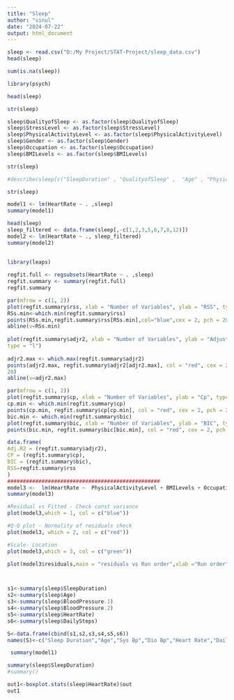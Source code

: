 ```yaml
---
title: "Sleep"
author: "vinul"
date: "2024-07-22"
output: html_document
---
```


```r
sleep <- read.csv("D:/My Project/STAT-Project/sleep_data.csv")
head(sleep)

sum(is.na(sleep))

library(psych)

head(sleep)

str(sleep)

sleep$QualityofSleep <- as.factor(sleep$QualityofSleep)
sleep$StressLevel <- as.factor(sleep$StressLevel)
sleep$PhysicalActivityLevel <- as.factor(sleep$PhysicalActivityLevel)
sleep$Gender <- as.factor(sleep$Gender)
sleep$Occupation <- as.factor(sleep$Occupation)
sleep$BMILevels <- as.factor(sleep$BMILevels)

str(sleep)

#describe(sleep[c("SleepDuration" , "QualityofSleep" ,	"Age" ,	"PhysicalActivityLevel" ,	"StressLevel"	, "BloodPressure 1"	, "BloodPressure 2" ,	"HeartRate"	, "DailySteps"	, "BMILevels" ,	"Occupation" ,	"Gender")])

str(sleep)

model1 <- lm(HeartRate ~ . ,sleep)
summary(model1)

head(sleep)
sleep_filtered <- data.frame(sleep[,-c(1,2,3,5,6,7,8,12)])
model2 <- lm(HeartRate ~ ., sleep_filtered)
summary(model2)
             
  
library(leaps)

regfit.full <- regsubsets(HeartRate ~ . ,sleep)
regfit.summary <- summary(regfit.full)
regfit.summary

par(mfrow = c(1, 2)) 
plot(regfit.summary$rss, xlab = "Number of Variables", ylab = "RSS", type = "l") 
RSs.min<-which.min(regfit.summary$rss) 
points(RSs.min,regfit.summary$rss[RSs.min],col="blue",cex = 2, pch = 20) 
abline(v=RSs.min) 
 
plot(regfit.summary$adjr2, xlab = "Number of Variables", ylab = "Adjusted RSq", 
type = "l") 
 
adjr2.max <- which.max(regfit.summary$adjr2) 
points(adjr2.max, regfit.summary$adjr2[adjr2.max], col = "red", cex = 2, pch = 
20) 
abline(v=adjr2.max) 

par(mfrow = c(1, 2)) 
plot(regfit.summary$cp, xlab = "Number of Variables", ylab = "Cp", type = "l") 
cp.min <- which.min(regfit.summary$cp) 
points(cp.min, regfit.summary$cp[cp.min], col = "red", cex = 2, pch = 20) 
bic.min <- which.min(regfit.summary$bic) 
plot(regfit.summary$bic, xlab = "Number of Variables", ylab = "BIC", type = "l") 
points(bic.min, regfit.summary$bic[bic.min], col = "red", cex = 2, pch = 20)

data.frame( 
Adj.R2 = (regfit.summary$adjr2), 
CP = (regfit.summary$cp), 
BIC = (regfit.summary$bic), 
RSS=regfit.summary$rss 
) 
#################################################
model3 <-  lm(HeartRate ~  PhysicalActivityLevel + BMILevels + Occupation , data = sleep)
summary(model3)

#Residual vs Fitted - Check const variance
plot(model3,which = 1, col = c("blue"))

#Q-Q plot - Normality of residuals check
plot(model3, which = 2, col = c("red"))

#Scale- Location
plot(model3,which = 3, col = c("green"))

plot(model3$residuals,main = "residuals vs Run order",xlab ="Run order")



s1<-summary(sleep$SleepDuration)
s2<-summary(sleep$Age)
s3<-summary(sleep$BloodPressure.1)
s4<-summary(sleep$BloodPressure.2)
s5<-summary(sleep$HeartRate)
s6<-summary(sleep$DailySteps)

S<-data.frame(cbind(s1,s2,s3,s4,s5,s6))
names(S)<-c("Sleep Duration","Age","Sys Bp","Dio Bp","Heart Rate","Daily Steps")


```


```r
 summary(model1)

summary(sleep$SleepDuration)
#summary()

out1<-boxplot.stats(sleep$HeartRate)$out
out1


```

